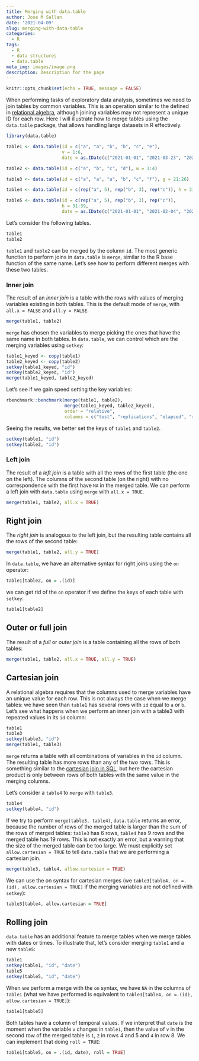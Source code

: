 ```yaml
---
title: Merging with data.table
author: Jose M Sallan
date: '2021-04-09'
slug: merging-with-data-table
categories:
  - R
tags:
  - R
  - data structures
  - data.table
meta_img: images/image.png
description: Description for the page
---
```


```r
knitr::opts_chunk$set(echo = TRUE, message = FALSE)
```

When performing tasks of exploratory data analysis, sometimes we need to join tables by common variables. This is an operation similar to the defined in [relational algebra](https://en.wikipedia.org/wiki/Relational_algebra), although joining variables may not represent a unique ID for each row. Here I will illustrate how to merge tables using the `data.table` package, that allows handling large datasets in R effectively.

```r
library(data.table)
```

```r
table1 <- data.table(id = c("a", "a", "b", "b", "c", "e"), 
                     v = 1:6,
                     date = as.IDate(c("2021-01-01", "2021-03-23", "2021-02-13", "2021-05-28", "2021-12-17", "2021-12-31")))

table2 <- data.table(id = c("a", "b", "c", "d"), w = 1:4)

table3 <- data.table(id = c("a", "a", "a", "b", "c", "f"), g = 21:26)

table4 <- data.table(id = c(rep("a", 5), rep("b", 3), rep("c")), h = 31:39)

table5 <- data.table(id = c(rep("a", 5), rep("b", 3), rep("c")), 
                     h = 31:39,
                     date = as.IDate(c("2021-01-01", "2021-02-04", "2021-03-23", "2021-06-03", "2021-08-15", "2021-02-13", "2021-05-28", "2021-07-12", "2021-12-17")))
```


Let's consider the following tables.


```r
table1
table2
```

`table1` and `table2` can be merged by the column `id`. The most generic function to perform joins in `data.table` is `merge`, similar to the R base function of the same name. Let's see how to perform different merges with these two tables.

### Inner join

The result of an *inner join* is a table with the rows with values of merging variables existing in both tables. This is the default mode of `merge`, with `all.x = FALSE` and `all.y = FALSE`.

```r
merge(table1, table2)
```

`merge` has chosen the variables to merge picking the ones that have the same name in both tables. In `data.table`, we can control which are the merging variables using `setkey`:

```r
table1_keyed <- copy(table1)
table2_keyed <- copy(table2)
setkey(table1_keyed, "id")
setkey(table2_keyed, "id")
merge(table1_keyed, table2_keyed)
```

Let's see if we gain speed setting the key variables:

```r
rbenchmark::benchmark(merge(table1, table2),
                      merge(table1_keyed, table2_keyed),
                      order = "relative",
                      columns = c("test", "replications", "elapsed", "relative"))
```

Seeing the results, we better set the keys of `table1` and `table2`.

```r
setkey(table1, "id")
setkey(table2, "id")
```


### Left join

The result of a *left join* is a table with all the rows of the first table (the one on the left). The columns of the second table (on the right) with no correspondence with the first have `NA` in the merged table. We can perform a left join with `data.table` using `merge` with `all.x = TRUE`.

```r
merge(table1, table2, all.x = TRUE)
```

## Right join

The *right join* is analogous to the left join, but the resulting table contains all the rows of the second table:

```r
merge(table1, table2, all.y = TRUE)
```

In `data.table`, we have an alternative syntax for right joins using the `on` operator:

```r
table1[table2, on = .(id)]
```

we can get rid of the `on` operator if we define the keys of each table with `setkey`:

```r
table1[table2]
```

## Outer or full join

The result of a *full* or *outer join* is a table containing all the rows of both tables:

```r
merge(table1, table2, all.x = TRUE, all.y = TRUE)
```

## Cartesian join

A relational algebra requires that the columns used to merge variables have an unique value for each row. This is not always the case when we merge tables: we have seen than `table1` has several rows with `id` equal to `a` or `b`. Let's see what happens when we perform an inner join with a table3 with repeated values in its `id` column:

```r
table1
table3
setkey(table3, "id")
merge(table1, table3)
```

`merge` returns a table with all combinations of variables in the `id` column. The resulting table has more rows than any of the two rows. This is something similar to the [cartesian join in SQL](https://www.tutorialspoint.com/sql/sql-cartesian-joins.htm), but here the cartesian product is only between rows of both tables with the same value in the merging columns.

Let's consider a `table4` to `merge` with `table3`.

```r
table4
setkey(table4, "id")
```

If we try to perform `merge(table3, table4)`, `data.table` returns an error, because the number of rows of the merged table is larger than the sum of the rows of merged tables: `table3` has 6 rows, `table4` has 9 rows and the merged table has 19 rows. This is not exactly an error, but a warning that the size of the merged table can be too large. We must explicitly set `allow.cartesian = TRUE` to tell `data.table` that we are performing a cartesian join.

```r
merge(table3, table4, allow.cartesian = TRUE)
```

We can use the on syntax for cartesian merges (we `table3[table4, on =.(id), allow.cartesian = TRUE]` if the merging variables are not defined with `setkey`):

```r
table3[table4, allow.cartesian = TRUE]
```

## Rolling join

`data.table` has an additional feature to merge tables when we merge tables with dates or times. To illustrate that, let's consider merging `table1` and a new `table5`:

```r
table1
setkey(table1, "id", "date")
table5
setkey(table5, "id", "date")
```

When we perform a merge with the `on` syntax, we have `NA` in the columns of `table1` (what we have performed is equivalent to `table3[table4, on =.(id), allow.cartesian = TRUE]`):

```r
table1[table5]
```

Both tables have a column of temporal values. If we interpret that `date` is the moment when the variable `v` changes in `table1`, then the value of `v` in the second row of the merged table is `1`, `2` in rows 4 and 5 and `4` in row 8. We can implement that doing `roll = TRUE`:

```r
table1[table5, on = .(id, date), roll = TRUE]
```
